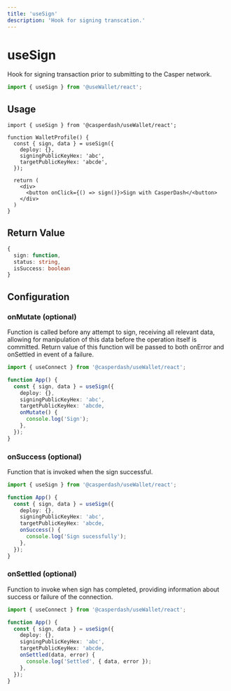 ```yaml
---
title: 'useSign'
description: 'Hook for signing transcation.'
---
```


# useSign

Hook for signing transaction prior to submitting to the Casper network.

```ts
import { useSign } from '@useWallet/react';
```

## Usage

```tsx
import { useSign } from '@casperdash/useWallet/react';

function WalletProfile() {
  const { sign, data } = useSign({
    deploy: {},
    signingPublicKeyHex: 'abc',
    targetPublicKeyHex: 'abcde',
  });

  return (
    <div>
      <button onClick={() => sign()}>Sign with CasperDash</<button>
    </div>
  )
}
```

## Return Value

```ts
{
  sign: function,
  status: string,
  isSuccess: boolean
}
```

## Configuration

### onMutate (optional)

Function is called before any attempt to sign, receiving all relevant data, allowing for manipulation of this data before the operation itself is committed. Return value of this function will be passed to both onError and onSettled in event of a failure.

```ts
import { useConnect } from '@casperdash/useWallet/react';

function App() {
  const { sign, data } = useSign({
    deploy: {},
    signingPublicKeyHex: 'abc',
    targetPublicKeyHex: 'abcde,
    onMutate() {
      console.log('Sign');
    },
  });
}
```

### onSuccess (optional)

Function that is invoked when the sign successful.

```ts
import { useSign } from '@casperdash/useWallet/react';

function App() {
  const { sign, data } = useSign({
    deploy: {},
    signingPublicKeyHex: 'abc',
    targetPublicKeyHex: 'abcde,
    onSuccess() {
      console.log('Sign sucessfully');
    },
  });
}
```

### onSettled (optional)

Function to invoke when sign has completed, providing information about success or failure of the connection.

```ts
import { useConnect } from '@casperdash/useWallet/react';

function App() {
  const { sign, data } = useSign({
    deploy: {},
    signingPublicKeyHex: 'abc',
    targetPublicKeyHex: 'abcde,
    onSettled(data, error) {
      console.log('Settled', { data, error });
    },
  });
}
```
